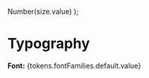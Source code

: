 
<Meta title="Typography" />

  Number(size.value)
);

# Typography

**Font:** <span>{tokens.fontFamilies.default.value}</span>

<Typeset
  fontSizes={fontSizes}
  sampleText="Lorem ipsum dolor sit amet, consectetur adipiscing elit."
  fontFamily={tokens.fontFamilies.default.value}
/>
